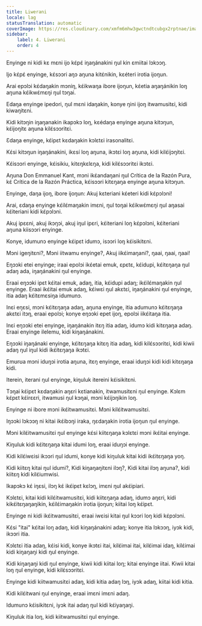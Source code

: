 ```yaml
---
title: Liwerani
locale: lag
statusTranslation: automatic
coverImage: https://res.cloudinary.com/xmfm6mhw3gwctndtcubgx2rptnae/image/upload/v1741354419/small_cover_la_gran_rebelion_28716e29d2.webp
sidebar:
    label: 4. Liwerani
    order: 4
---
```

Enyinge ni kidi kɛ mɛni ijo kɛ́pɛ́ iŋaŋánakini ŋul kin ɛmiitai lɔkɔɔŋ.

Ijo kɛ́pɛ́ enyinge, kɛ́sɔɔri aŋɔ aŋuna kitɛ́nikin, kɛéteri irotia ijoŋun.

Arai epɔlɔi kɛ́daŋakin mɔniŋ, kɛ́ikwaŋa ibore ijoŋun, kɛ́etia aŋaŋánikin loŋ aŋuna kɛ́ikwɛ́mɛŋi ŋul tɔŋai.

Edaŋa enyinge ipedori, ŋul mɛni idaŋakin, konye ŋini ijoŋ itwamusitɛi, kidi kiwaŋitɛni.

Kidi kitɔŋin iŋaŋanakin ikapɔkɔ loŋ, kɛédaŋa enyinge aŋuna kitɔŋun, kɛ́ijoŋitɛ aŋuna kilɛ́sɔɔritɛi.

Ɛdaŋa enyinge, kɛ́ipɛt kɛdaŋakin kɔlɛtɛi irasonalitɛi.

Kɛ́si kitɔŋun iŋaŋánakini, ikɛsí loŋ aŋuna, ikɔtɛi loŋ aŋuna, kidi kilɛ́ijɔŋitɛi.

Kɛ́isɔɔri enyinge, kɛ́isikiu, kitɛŋkɛlɛŋa, kidi kilɛ́sɔɔritɛi ikɔtɛi.

Aŋuna Don Emmanuel Kant, mɔni ikɛ́andaŋani ŋul Crítica de la Razón Pura, kɛ́ Crítica de la Razón Práctica, kɛ́isɔɔri kitɛŋaŋa enyinge aŋuna kitɔŋun.

Enyinge, daŋa ijoŋ, ibore ijoŋun: Akuj kɛteriani kɛ́eteri kidi kɛ́pɔlɔni!

Arai, ɛdaŋa enyinge kɛ́ilɛ́maŋakin imɛni, ŋul toŋai kɛ́ikwɛ́mɛŋi ŋul aŋasai kɛ́iteriani kidi kɛ́pɔlɔni.

Akuj ipɛɛni, akuj ikɔŋɔi, akuj iŋul ipɛri, kɛ́iteriani loŋ kɛ́pɔlɔni, kɛ́iteriani aŋuna kiisɔɔri enyinge.

Konye, idumunɔ enyinge kɛ́ipɛt idumɔ, isɔɔri loŋ kɛ́isikitɛni.

Mɔni igeŋitɛni?, Mɔni iitwamu enyinge?, Akuj iikɛ́imaŋani?, ŋaai, ŋaai, ŋaai!

Eŋɔɔki etei enyinge; iraai epolɔi ikɛ́etai emuk, ɛpɛtɛ, kɛ́idupi, kɛ́itɛŋaŋa ŋul adaŋ ada, iŋaŋánakini ŋul enyinge.

Eraai eŋɔɔki ipɛt kɛ́itai emuk, adaŋ, itia, kɛ́idupi adaŋ; ikɛ́ilɛ́maŋakin ŋul enyinge. Eraai ikɛ́itai emuk adaŋ, kɛ́iwɛi ŋul akɛtɛi, iŋaŋánakini ŋul enyinge, itia adaŋ kɛ́itɛmɛsiŋa idumunɔ.

Inɛi eŋɛsi, mɔni kɛ́itɛŋaŋa adaŋ, aŋuna enyinge, itia adumunɔ kɛ́itɛŋaŋa akɛtɛi itɔŋ, eraai epolɔi; konye eŋɔɔki epet ijoŋ, epolɔi iikɛ́itaŋa itia.

Inɛi eŋɔɔki etei enyinge, iŋaŋánakin itɛŋ itia adaŋ, idumɔ kidi kitɛŋaŋa adaŋ. Eraai enyinge ilelemu, kidi kiŋaŋánakini.

Eŋɔɔki iŋaŋánaki enyinge, kɛ́itɛŋaŋa kitɛŋ itia adaŋ, kidi kilɛ́sɔɔritɛi, kidi kiwii adaŋ ŋul iŋul kidi ikɛ́itɛŋaŋa ikɔtɛi.

Emʊrʊa mɔni iduŋɔi irotia aŋuna, itɛŋ enyinge, eraai iduŋɔi kidi kidi kitɛŋaŋa kidi.

Iterein, iterani ŋul enyinge, kiŋuluk itereini kɛ́isikitɛni.

Tɔŋai kɛ́ipɛt kɛdaŋakin aŋɛri kɛtianakin, itwamusitɛni ŋul enyinge. Kɔlɛm kɛ́pɛt kɛ́irɛɛri, itwamusi ŋul kɔŋai, mɔni kɛ́ijɔŋikin loŋ.

Enyinge ni ibore mɔni ikɛ́itwamusitɛi. Mɔni kilɛ́itwamusitɛi.

Iŋɔɔki lɔkɔɔŋ ni kitai ikɛ́ibɔŋi iraka, ŋɛdaŋakin irotia ijoŋun ŋul enyinge.

Mɔni kilɛ́itwamusitɛi ŋul enyinge kɛ́si kiitɛŋaŋa kɔlɛtɛi mɔni ikɛ́itai enyinge.

Kiŋuluk kidi kɛ́itɛŋaŋa kitai idumi loŋ, eraai iduŋɔi enyinge.

Kidi kilɛ́iwɛisi ikɔɔri ŋul idumi, konye kidi kiŋuluk kitai kidi ikɛ́itɛŋaŋa yoŋ.

Kidi kiitɛŋ kitai ŋul idumi?, Kidi kiŋaŋaŋitɛni ilɔŋ?, Kidi kitai ilɔŋ aŋuna?, kidi kiitɛŋ kidi kilɛ́iumwisi.

Ikapɔkɔ kɛ́ iŋɛsi, ilɔŋ kɛ́ ikɛ́ipɛt kɛlɔŋ, imɛni ŋul akɛ́ipiari.

Kɔlɛtɛi, kitai kidi kilɛ́itwamusitɛi, kidi kiitɛŋaŋa adaŋ, idumɔ aŋɛri, kidi kikɛ́itɛŋaŋaŋikin, kɛ́ilɛ́imaŋakin irotia ijoŋun; kiitai loŋ kɛ́ipɛt.

Enyinge ni kidi ikɛ́itwamusitɛi, eraai iwɛisi kitai ŋul kɔɔri loŋ kidi kɛ́pɔlɔni.

Kɛ́si "itai" kɛ́itai loŋ adaŋ, kidi kiŋaŋánakini adaŋ; konye itia lɔkɔɔŋ, iyɔk kidi, ikɔɔri itia.

Kɔlɛtɛi itia adaŋ, kɛ́isi kidi, konye ikɔtɛi itai, kilɛ́imai itai, kilɛ́imai idaŋ, kilɛ́imai kidi kiŋaŋaŋi kidi ŋul enyinge.

Kidi kiŋaŋaŋi kidi ŋul enyinge, kiwii kidi kiitai loŋ; kitai enyinge iitai. Kiwii kitai loŋ ŋul enyinge, kidi kilɛ́sɔɔritɛi.

Enyinge kidi kiitwamusitɛi adaŋ, kidi kitia adaŋ lɔŋ, iyɔk adaŋ, kiitai kidi kitia.

Kidi kilɛ́itwani ŋul enyinge, eraai imɛni imɛni adaŋ.

Idumunɔ kɛ́isikitɛni, iyɔk itai adaŋ ŋul kidi kɛ́iyaŋaŋi.

Kiŋuluk itia loŋ, kidi kiitwamusitɛi ŋul enyinge.

